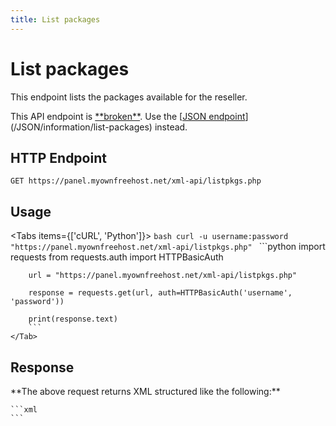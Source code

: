 ```yaml
---
title: List packages
---
```



# List packages
This endpoint lists the packages available for the reseller.

<Callout type="error" emoji="❗️">
    This API endpoint is <u>**broken**</u>. Use the [<u>JSON endpoint</u>](/JSON/information/list-packages) instead.
</Callout>

## HTTP Endpoint

`GET https://panel.myownfreehost.net/xml-api/listpkgs.php`

## Usage

<Tabs items={['cURL', 'Python']}>
    <Tab>
        ```bash
        curl -u username:password "https://panel.myownfreehost.net/xml-api/listpkgs.php"
        ```
    </Tab>
    <Tab>
        ```python
        import requests
        from requests.auth import HTTPBasicAuth

        url = "https://panel.myownfreehost.net/xml-api/listpkgs.php"

        response = requests.get(url, auth=HTTPBasicAuth('username', 'password'))

        print(response.text)
        ```
    </Tab>
</Tabs>


## Response

<Callout emoji="💡">
    **The above request returns XML structured like the following:**

    ```xml
    ```
</Callout>
